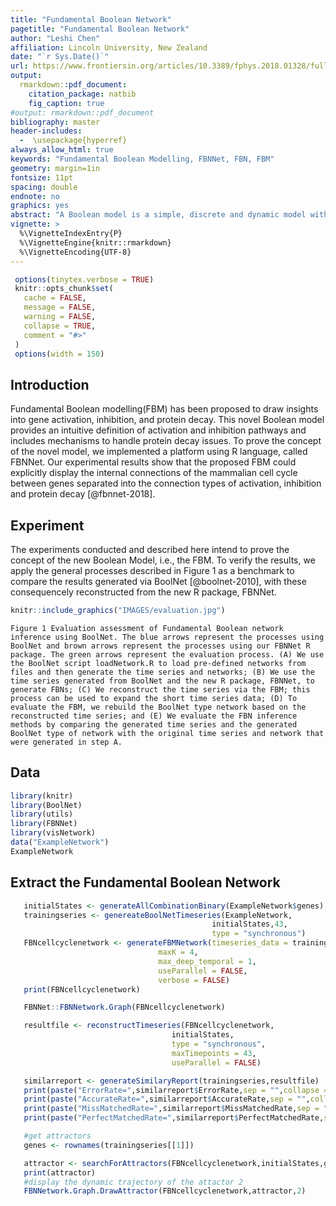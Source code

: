 ```yaml
---
title: "Fundamental Boolean Network"
pagetitle: "Fundamental Boolean Network"
author: "Leshi Chen"
affiliation: Lincoln University, New Zealand
date: "`r Sys.Date()`"
url: https://www.frontiersin.org/articles/10.3389/fphys.2018.01328/full
output:
  rmarkdown::pdf_document:
    citation_package: natbib
    fig_caption: true
#output: rmarkdown::pdf_document
bibliography: master
header-includes:
  -  \usepackage{hyperref}
always_allow_html: true
keywords: "Fundamental Boolean Modelling, FBNNet, FBN, FBM"
geometry: margin=1in
fontsize: 11pt
spacing: double
endnote: no
graphics: yes
abstract: "A Boolean model is a simple, discrete and dynamic model without the need to consider the effects at the intermediate levels and is powerful in qualitatively describing large-scale system dynamics. However, little effort has been made into constructing activation and inhibition networks, which could indicate the direct roles of a gene (or its synthesised protein) as an activator or inhibitor of a target gene. The major reason for this is that the hypotheses of the current Boolean models do not provide an intuitive way to identify the effects of individual activation or inhibition pathways on the target gene. Therefore, we propose to focus on the general Boolean functions at the subfunction level and further split the subfunctions into the activation and inhibition domains. As a consequence, we developed a novel data-driven Boolean model; namely, the Fundamental Boolean Model (FBM), to draw insights into gene activation and inhibition. This novel Boolean model provided an intuitive definition of activation and inhibition pathways and included mechanisms to handle protein decay issues as well as introducing uncertainty into the Boolean functions. Apart from this new concept, we also proposed a new data mining method to extract fundamental Boolean networks (FBNs) from time series data. To prove the concept of the novel model, we implemented a platform using R language, called FBNNet, based on the proposed novel Boolean model and a novel data mining technique. Our experimental results showed that the proposed FBM can explicitly display the internal connections between genes separated into the connection types of activation and inhibition, and the novel Boolean model was shown to infer GRNs from the time series data generated from an original cell cycle network with a high degree of accuracy. Moreover, the method we proposed to infer the gene regulatory networks for the novel Boolean model can be run in parallel and; hence, the computation cost is affordable. To summarise, the novel Boolean model and related FBNs could show significant trajectories in genes to reveal how genes regulated each other over a given time period. This new feature could facilitate further research about drug interactions to detect the side effects of the use of a newly-proposed drug. (source:https://www.frontiersin.org/articles/10.3389/fphys.2018.01328/full)"
vignette: >
  %\VignetteIndexEntry{P}
  %\VignetteEngine{knitr::rmarkdown}
  %\VignetteEncoding{UTF-8}
---
```


```r
 options(tinytex.verbose = TRUE)
 knitr::opts_chunk$set(
   cache = FALSE,
   message = FALSE,
   warning = FALSE,
   collapse = TRUE,
   comment = "#>"
 )
 options(width = 150)
```
## Introduction
Fundamental Boolean modelling(FBM) has been proposed to draw insights into gene activation, inhibition, and protein decay. This novel Boolean model provides an intuitive definition of activation and inhibition pathways and includes mechanisms to handle protein decay issues. To prove the concept of the novel model, we implemented a platform using R language, called FBNNet. Our experimental results show that the proposed FBM could explicitly display the internal
connections of the mammalian cell cycle between genes separated into the connection
types of activation, inhibition and protein decay [@fbnnet-2018].

## Experiment
The experiments conducted and described here intend to prove the concept of the new Boolean Model, i.e., the FBM. To verify the results, we apply the general processes described in Figure 1 as a benchmark to compare the results generated via BoolNet [@boolnet-2010], with these consequencely reconstructed from the new R package, FBNNet.

```r
knitr::include_graphics("IMAGES/evaluation.jpg")
```
```
Figure 1 Evaluation assessment of Fundamental Boolean network inference using BoolNet. The blue arrows represent the processes using BoolNet and brown arrows represent the processes using our FBNNet R package. The green arrows represent the evaluation process. (A) We use the BoolNet script loadNetwork.R to load pre-defined networks from files and then generate the time series and networks; (B) We use the time series generated from BoolNet and the new R package, FBNNet, to generate FBNs; (C) We reconstruct the time series via the FBM; this process can be used to expand the short time series data; (D) To evaluate the FBM, we rebuild the BoolNet type network based on the reconstructed time series; and (E) We evaluate the FBN inference methods by comparing the generated time series and the generated BoolNet type of network with the original time series and network that were generated in step A.
```
## Data
```r
library(knitr)
library(BoolNet)
library(utils)
library(FBNNet)
library(visNetwork)
data("ExampleNetwork")
ExampleNetwork
```

## Extract the Fundamental Boolean Network
```r
   initialStates <- generateAllCombinationBinary(ExampleNetwork$genes)
   trainingseries <- genereateBoolNetTimeseries(ExampleNetwork,
                                             initialStates,43,
                                             type = "synchronous")
   FBNcellcyclenetwork <- generateFBMNetwork(timeseries_data = trainingseries,
                                 maxK = 4,
                                 max_deep_temporal = 1,
                                 useParallel = FALSE,
                                 verbose = FALSE)
   print(FBNcellcyclenetwork)
```
```r
   FBNNet::FBNNetwork.Graph(FBNcellcyclenetwork)
```
```r
   resultfile <- reconstructTimeseries(FBNcellcyclenetwork,
                                    initialStates,
                                    type = "synchronous",
                                    maxTimepoints = 43,
                                    useParallel = FALSE)

   similarreport <- generateSimilaryReport(trainingseries,resultfile)
   print(paste("ErrorRate=",similarreport$ErrorRate,sep = "",collapse = ""))
   print(paste("AccurateRate=",similarreport$AccurateRate,sep = "",collapse = ""))
   print(paste("MissMatchedRate=",similarreport$MissMatchedRate,sep = "",collapse = ""))
   print(paste("PerfectMatchedRate=",similarreport$PerfectMatchedRate,sep = "",collapse = ""))

   #get attractors
   genes <- rownames(trainingseries[[1]])

   attractor <- searchForAttractors(FBNcellcyclenetwork,initialStates,genes)
   print(attractor)
   #display the dynamic trajectory of the attactor 2
   FBNNetwork.Graph.DrawAttractor(FBNcellcyclenetwork,attractor,2)
```
